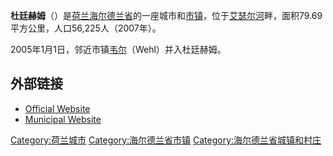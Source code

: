 {{Infobox Settlement
|official_name = Doetinchem<br />杜廷赫姆
|image_flag = Flag of Doetinchem.svg
|image_map = LocatieDoetinchem.png
|mapsize = 280px
|subdivision_type = 國家
|subdivision_name = [[荷蘭|荷蘭]]
|subdivision_type1 = 省
|subdivision_name1 = [[海尔德兰省|海尔德兰省]]
|area_footnotes = (2006)
|area_total_km2 = 79.67
|area_land_km2 = 79.14
|area_water_km2 = 0.53
|population_as_of = 2007年1月1日
|population_note = Source: [[荷蘭統計局|CBS]], [http://statline.cbs.nl/ Statline].
|settlement_type = [[市镇_(荷兰)|市镇]]
|population_total = 56225
|population_density_km2 = 710
|timezone = [[歐洲中部時間|CET]]
|utc_offset = +1
|timezone_DST = [[歐洲中部夏令時間|CEST]]
|utc_offset_DST = +2
}}
'''杜廷赫姆'''（{{lang-nl|Doetinchem}}）是[[荷兰|荷兰]][[海尔德兰省|海尔德兰省]]的一座城市和[[市镇_(荷兰)|市镇]]，位于[[艾瑟尔河|艾瑟尔河]]畔，面积79.69平方公里，人口56,225人（2007年）。

2005年1月1日，邻近市镇[[韦尔_(海尔德兰省)|韦尔]]（Wehl）并入杜廷赫姆。

== 外部链接 ==
* [http://www.doetinchem.nl Official Website]
* [https://web.archive.org/web/20061211183525/http://gemeente.doetinchem.nl/ Municipal Website]

{{netherlands-geo-stub}}
{{Gelderland Province}}
{{normdaten}}
{{DEFAULTSORT:Doetinchem}}
[[Category:荷兰城市|Category:荷兰城市]]
[[Category:海尔德兰省市镇|Category:海尔德兰省市镇]]
[[Category:海尔德兰省城镇和村庄|Category:海尔德兰省城镇和村庄]]